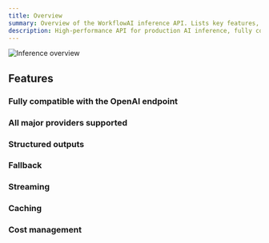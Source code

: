 ```yaml
---
title: Overview
summary: Overview of the WorkflowAI inference API. Lists key features, including OpenAI compatibility, multi-provider support, structured outputs, and caching.
description: High-performance API for production AI inference, fully compatible with the OpenAI endpoint.
---
```


![Inference overview](</images/inference/overview.png>)

## Features

### Fully compatible with the OpenAI endpoint

### All major providers supported

### Structured outputs

### Fallback

### Streaming

### Caching

### Cost management

